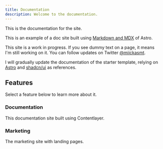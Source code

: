 ```yaml
---
title: Documentation
description: Welcome to the documentation.
---
```


This is the documentation for the site.

This is an example of a doc site built using [Markdown and MDX](https://docs.astro.build/en/guides/markdown-content/) of Astro.

<Callout icon="⚠️" type="warning">

This site is a work in progress. If you see dummy text on a page, it means I'm still working on it. You can follow updates on Twitter [@miickasmt](https://twitter.com/miickasmt).

</Callout>

<Callout icon="💡" type="info">

I will gradually update the documentation of the starter template, relying on [Astro](https://docs.astro.build/en/getting-started/) and [shadcn/ui](https://ui.shadcn.com/) as references.

</Callout>

## Features

Select a feature below to learn more about it.

<div className="docs-grid-cols-2 mt-6">

<Card href="/docs/documentation">

### Documentation

This documentation site built using Contentlayer.

</Card>

<Card  href="/docs/marketing" disabled>

### Marketing

The marketing site with landing pages.

</Card>

</div>
